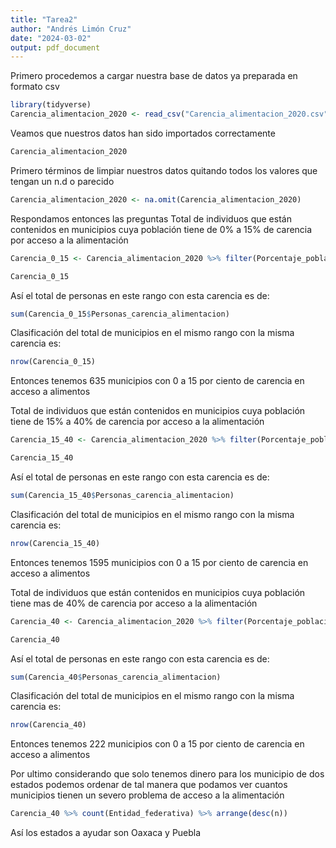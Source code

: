 ```yaml
---
title: "Tarea2"
author: "Andrés Limón Cruz"
date: "2024-03-02"
output: pdf_document
---
```


Primero procedemos a cargar nuestra base de datos ya preparada en formato csv

```r
library(tidyverse)
Carencia_alimentacion_2020 <- read_csv("Carencia_alimentacion_2020.csv")
```

Veamos que nuestros datos han sido importados correctamente

```r
Carencia_alimentacion_2020
```

Primero términos de limpiar nuestros datos quitando todos los valores que tengan un n.d o parecido

```r
Carencia_alimentacion_2020 <- na.omit(Carencia_alimentacion_2020)
```


Respondamos entonces las preguntas
Total de individuos que están contenidos en municipios cuya población tiene de 0% a 15% de carencia por acceso a la alimentación

```r
Carencia_0_15 <- Carencia_alimentacion_2020 %>% filter(Porcentaje_poblacion_carencia > 0, Porcentaje_poblacion_carencia <15)

Carencia_0_15
```

Así el total de personas en este rango con esta carencia es de:

```r
sum(Carencia_0_15$Personas_carencia_alimentacion)
```

Clasificación del total de municipios en el mismo rango con la misma carencia es:

```r
nrow(Carencia_0_15)
```

Entonces tenemos 635 municipios con 0 a 15 por ciento de carencia en acceso a alimentos

Total de individuos que están contenidos en municipios cuya población tiene de 15% a 40% de carencia por acceso a la alimentación

```r
Carencia_15_40 <- Carencia_alimentacion_2020 %>% filter(Porcentaje_poblacion_carencia > 15, Porcentaje_poblacion_carencia <40)

Carencia_15_40
```

Así el total de personas en este rango con esta carencia es de:

```r
sum(Carencia_15_40$Personas_carencia_alimentacion)
```

Clasificación del total de municipios en el mismo rango con la misma carencia es:

```r
nrow(Carencia_15_40)
```

Entonces tenemos 1595 municipios con 0 a 15 por ciento de carencia en acceso a alimentos

Total de individuos que están contenidos en municipios cuya población tiene mas de 40% de carencia por acceso a la alimentación

```r
Carencia_40 <- Carencia_alimentacion_2020 %>% filter(Porcentaje_poblacion_carencia > 40)

Carencia_40
```

Así el total de personas en este rango con esta carencia es de:

```r
sum(Carencia_40$Personas_carencia_alimentacion)
```

Clasificación del total de municipios en el mismo rango con la misma carencia es:

```r
nrow(Carencia_40)
```

Entonces tenemos 222 municipios con 0 a 15 por ciento de carencia en acceso a alimentos

Por ultimo considerando que solo tenemos dinero para los municipio de dos estados podemos ordenar de tal manera que podamos ver cuantos municipios tienen un severo problema de acceso a la alimentación

```r
Carencia_40 %>% count(Entidad_federativa) %>% arrange(desc(n))
```

Así los estados a ayudar son Oaxaca y Puebla



